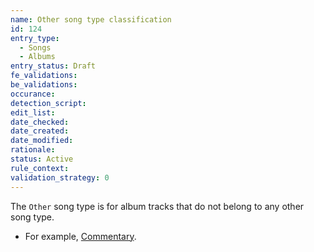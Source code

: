 ```yaml
---
name: Other song type classification
id: 124
entry_type:
  - Songs
  - Albums
entry_status: Draft
fe_validations:
be_validations:
occurance:
detection_script:
edit_list:
date_checked:
date_created:
date_modified:
rationale:
status: Active
rule_context:
validation_strategy: 0
---
```

The `Other` song type is for album tracks that do not belong to any other song type.

- For example, [Commentary](https://vocadb.net/T/422/commentary).